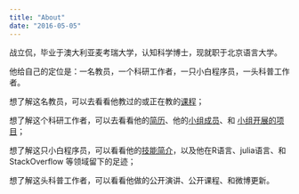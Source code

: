 ```yaml
---
title: "About"
date: "2016-05-05"
---
```


战立侃，毕业于澳大利亚麦考瑞大学，认知科学博士，现就职于北京语言大学。

他给自己的定位是：一名教员，一个科研工作者，一只小白程序员，一头科普工作者。

想了解这名教员，可以去看看他教过的或正在教的[课程](en\teach)；

想了解这个科研工作者，可以去看看他的[简历](http://localhost:4321/en/cv/likan_zhan_cv_en)、他的[小组成员](https://sapere-aude.group/member/)、和 [小组开展的项目](https://sapere-aude.group/projects/)；

想了解这只小白程序员，可以看看他的[技能简介](http://localhost:4321/cn/cv/likan_zhan_cv_cn/#专业技能)，以及他在R语言、julia语言、和 StackOverflow 等领域留下的足迹；

想了解这头科普工作者，可以看看他做的公开演讲、公开课程、和微博更新。